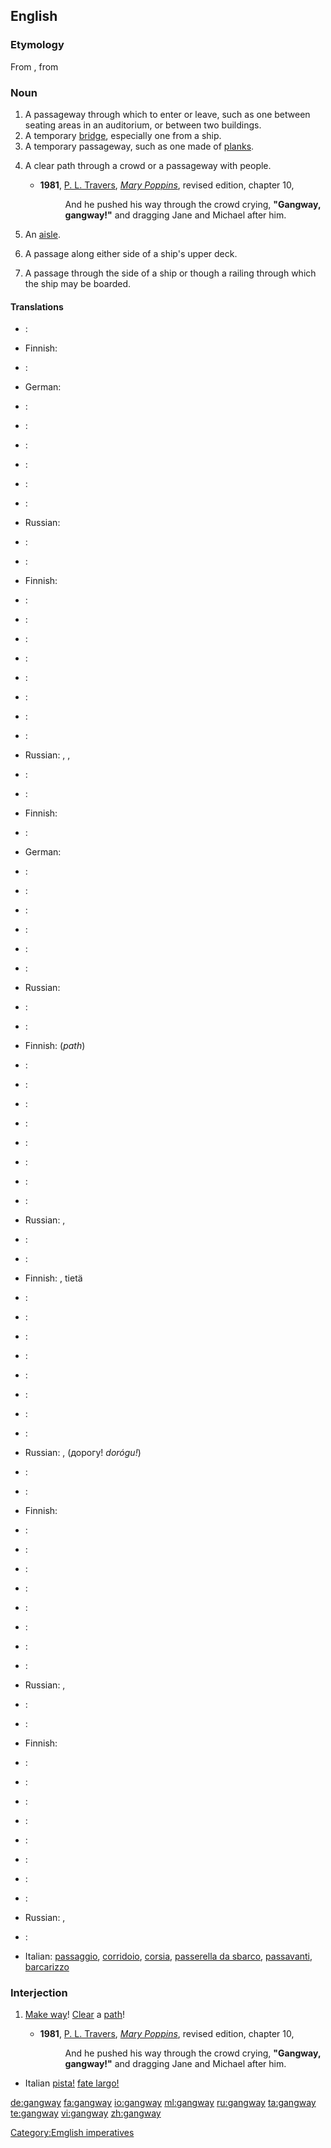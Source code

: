 ==English==

===Etymology===
From {{etyl|enm|en}}, from {{etyl|ang|en}} {{compound|gang|way}}

===Noun===
{{en-noun}}

# A passageway through which to enter or leave, such as one between seating areas in an auditorium, or between two buildings.
# A temporary [[bridge]], especially one from a ship.
# A temporary passageway, such as one made of [[plank]]s.
# {{context|usually|_|as|_|imperative}} A clear path through a crowd or a passageway with people. {{non-gloss definition|used as ellipsis for "Clear a gangway"}}
#* '''1981''', [[w:P. L. Travers|P. L. Travers]], [[w:Mary Poppins|''Mary Poppins'']], revised edition, chapter 10,
#*: And he pushed his way through the crowd crying, '''"Gangway, gangway!"''' and dragging Jane and Michael after him.
# {{British}} An [[aisle]].
# {{nautical}} A passage along either side of a ship's upper deck.
# {{nautical}} A passage through the side of a ship or though a railing through which the ship may be boarded.

====Translations====
{{trans-top|passageway}}
* {{trreq|Arabic}}:
* Finnish: {{t-|fi|käytävä}}
* {{trreq|French}}:
* German: {{t|de|Gang|m}}
* {{trreq|Italian}}:
* {{trreq|Japanese}}:
{{trans-mid}}
* {{trreq|Korean}}:
* {{trreq|Mandarin}}:
* {{trreq|Polish}}:
* {{trreq|Portuguese}}:
* Russian: {{t+|ru|проход|m|tr=proxód}}
* {{trreq|Spanish}}:
{{trans-bottom}}

{{trans-top|temporary bridge}}
* {{trreq|Arabic}}:
* Finnish: {{t-|fi|lankonki}}
* {{trreq|French}}:
* {{trreq|German}}:
* {{trreq|Italian}}:
* {{trreq|Japanese}}:
* {{trreq|Korean}}:
{{trans-mid}}
* {{trreq|Mandarin}}:
* {{trreq|Polish}}:
* {{trreq|Portuguese}}:
* Russian: {{t|ru|трап|m|tr=trap}}, {{t|ru|сходни|f|p|tr=sxódni}}, {{t+|ru|выход|m|tr=výxod}}
* {{trreq|Spanish}}:
{{trans-bottom}}

{{trans-top|temporary plank bridge, path, or passageway}}
* {{trreq|Arabic}}:
* Finnish: {{t-|fi|lankonki}}
* {{trreq|French}}:
* German: {{t|de|Landungsbrücke|f}}
* {{trreq|Italian}}:
* {{trreq|Japanese}}:
{{trans-mid}}
* {{trreq|Korean}}:
* {{trreq|Mandarin}}:
* {{trreq|Polish}}:
* {{trreq|Portuguese}}:
* Russian: {{t|ru|трап|m|tr=trap}}
* {{trreq|Spanish}}:
{{trans-bottom}}

{{trans-top|clear path through a crowd}}
* {{trreq|Arabic}}:
* Finnish: {{t|fi|kulkutie}} (''path'')
* {{trreq|French}}:
* {{trreq|German}}:
* {{trreq|Italian}}:
* {{trreq|Japanese}}:
{{trans-mid}}
* {{trreq|Korean}}:
* {{trreq|Mandarin}}:
* {{trreq|Polish}}:
* {{trreq|Portuguese}}:
* Russian: {{t+|ru|выход|m|tr=výxod}}, {{t+|ru|проход|m|tr=proxód}}
* {{trreq|Spanish}}:
{{trans-bottom}}

{{trans-top|imperative to clear a path quickly}}
* {{trreq|Arabic}}:
* Finnish: {{t-|fi|tietä}}, {{t|fi|tehkää}} tietä
* {{trreq|French}}:
* {{trreq|German}}:
* {{trreq|Italian}}:
* {{trreq|Japanese}}:
* {{trreq|Korean}}:
{{trans-mid}}
* {{trreq|Mandarin}}:
* {{trreq|Polish}}:
* {{trreq|Portuguese}}:
* Russian: {{t+|ru|проход|m|tr=proxód}}, {{t+|ru|дорога|m|tr=doróga}} (дорогу! ''dorógu!'')
* {{trreq|Spanish}}:
{{trans-bottom}}

{{trans-see|aisle}}

{{trans-top|nautical: passage on upper deck}}
* {{trreq|Arabic}}:
* Finnish: {{t|fi|kävelykansi}}
* {{trreq|French}}:
* {{trreq|German}}:
* {{trreq|Italian}}:
* {{trreq|Japanese}}:
{{trans-mid}}
* {{trreq|Korean}}:
* {{trreq|Mandarin}}:
* {{trreq|Polish}}:
* {{trreq|Portuguese}}:
* Russian: {{t|ru|трап|m|tr=trap}}, {{t|ru|шкафут|m|tr=škafút}}
* {{trreq|Spanish}}:
{{trans-bottom}}

{{trans-top|nautical: passage through the side of a ship}}
* {{trreq|Arabic}}:
* Finnish: {{t|fi|maihinnousuportti}}
* {{trreq|French}}:
* {{trreq|German}}:
* {{trreq|Italian}}:
* {{trreq|Japanese}}:
{{trans-mid}}
* {{trreq|Korean}}:
* {{trreq|Mandarin}}:
* {{trreq|Polish}}:
* {{trreq|Portuguese}}:
* Russian: {{t|ru|трап|m|tr=trap}},  {{t|ru|сходни|f|p|tr=sxódni}}
* {{trreq|Spanish}}:
{{trans-bottom}}

{{checktrans-top}}
* Italian: [[passaggio]], [[corridoio]], [[corsia]], [[passerella da sbarco]], [[passavanti]], [[barcarizzo]]
{{trans-mid}}
{{trans-bottom}}

===Interjection===
{{en-intj}}

# {{context|to a crowd}} [[make way|Make way]]! [[clear|Clear]] a [[path]]!
#* '''1981''', [[w:P. L. Travers|P. L. Travers]], [[w:Mary Poppins|''Mary Poppins'']], revised edition, chapter 10,
#*: And he pushed his way through the crowd crying, '''"Gangway, gangway!"''' and dragging Jane and Michael after him.

* Italian [[pista!]] [[fate largo!]]

[[Category:Emglish imperatives]]

[[de:gangway]]
[[fa:gangway]]
[[io:gangway]]
[[ml:gangway]]
[[ru:gangway]]
[[ta:gangway]]
[[te:gangway]]
[[vi:gangway]]
[[zh:gangway]]